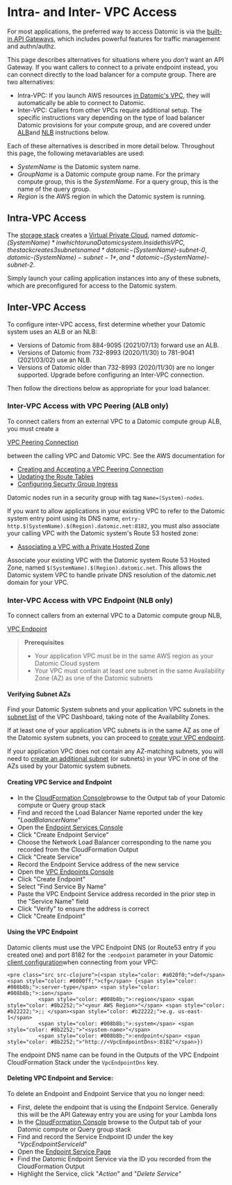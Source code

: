 Intra- and Inter- VPC Access
============================

For most applications, the preferred way to access Datomic is via the [built-in API Gateways](../whatis/architecture.html#api-gateway), which includes powerful features for traffic management and authn/authz.

This page describes alternatives for situations where you *don't* want an API Gateway. If you want callers to connect to a private endpoint instead, you can connect directly to the load balancer for a compute group. There are two alternatives:

- Intra-VPC: If you launch AWS resources [in Datomic's VPC](#intra-vpc), they will automatically be able to connect to Datomic.
- Inter-VPC: Callers from other VPCs require additional setup. The specific instructions vary depending on the type of load balancer Datomic provisions for your compute group, and are covered under [ALB](#vpc-peering)and [NLB](#vpc-endpoint) instructions below.

Each of these alternatives is described in more detail below. Throughout this page, the following metavariables are used:

- *SystemName* is the Datomic system name.
- *GroupName* is a Datomic compute group name. For the primary compute group, this is the *SystemName*. For a query group, this is the name of the query group.
- *Region* is the AWS region in which the Datomic system is running.

Intra-VPC Access
----------------

The [storage stack](new-system.html#storage) creates a [Virtual Private Cloud](https://aws.amazon.com/vpc/), named *datomic-$(SystemName)* in which to run a Datomic system. Inside this VPC, the stack creates 3 subnets named *datomic-$(SystemName)-subnet-0*, *datomic-$(SystemName)-subnet-1*, and *datomic-$(SystemName)-subnet-2*.

Simply launch your calling application instances into any of these subnets, which are preconfigured for access to the Datomic system.





Inter-VPC Access
----------------

To configure inter-VPC access, first determine whether your Datomic system uses an ALB or an NLB:

- Versions of Datomic from 884-9095 (2021/07/13) forward use an ALB.
- Versions of Datomic from 732-8993 (2020/11/30) to 781-9041 (2021/03/02) use an NLB.
- Versions of Datomic older than 732-8993 (2020/11/30) are no longer supported. Upgrade before configuring an Inter-VPC connection.

Then follow the directions below as appropriate for your load balancer.



### Inter-VPC Access with VPC Peering (ALB only)

To connect callers from an external VPC to a Datomic compute group ALB, you must create a

 [VPC Peering Connection](http://docs.aws.amazon.com/AmazonVPC/latest/PeeringGuide/working-with-vpc-peering.html)

between the calling VPC and Datomic VPC. See the AWS documentation for

- [Creating and Accepting a VPC Peering Connection](http://docs.aws.amazon.com/AmazonVPC/latest/PeeringGuide/create-vpc-peering-connection.html#create-vpc-peering-connection-local)
- [Updating the Route Tables](http://docs.aws.amazon.com/AmazonVPC/latest/PeeringGuide/vpc-peering-routing.html)
- [Configuring Securty Group Ingress](https://docs.aws.amazon.com/vpc/latest/peering/vpc-peering-security-groups.html)

Datomic nodes run in a security group with tag `Name=(System)-nodes`.

If you want to allow applications in your existing VPC to refer to the Datomic system entry point using its DNS name, `entry-http.$(SystemName).$(Region).datomic.net:8182`, you must also associate your calling VPC with the Datomic system's Route 53 hosted zone:

- [Associating a VPC with a Private Hosted Zone](http://docs.aws.amazon.com/Route53/latest/DeveloperGuide/hosted-zone-private-associate-vpcs.html)

Associate your existing VPC with the Datomic system Route 53 Hosted Zone, named `$(SystemName).$(Region).datomic.net`. This allows the Datomic system VPC to handle private DNS resolution of the datomic.net domain for your VPC.





### Inter-VPC Access with VPC Endpoint (NLB only)

To connect callers from an external VPC to a Datomic compute group NLB,

 [VPC Endpoint](https://docs.aws.amazon.com/AmazonVPC/latest/UserGuide/vpc-endpoints.html)

> **Prerequisites**
> 
> - Your application VPC must be in the same AWS region as your Datomic Cloud system
> - Your VPC must contain at least one subnet in the same Availability Zone (AZ) as one of the Datomic subnets



#### Verifying Subnet AZs

Find your Datomic System subnets and your application VPC subnets in the [subnet list](https://console.aws.amazon.com/vpc/home#subnets:) of the VPC Dashboard, taking note of the Availability Zones.

If at least one of your application VPC subnets is in the same AZ as one of the Datomic system subnets, you can proceed to [create your VPC endpoint](#create-endpoint).

If your application VPC does not contain any AZ-matching subnets, you will need to [create an additional subnet](https://docs.aws.amazon.com/AmazonVPC/latest/UserGuide/working-with-vpcs.html#AddaSubnet) (or subnets) in your VPC in one of the AZs used by your Datomic system subnets.





#### Creating VPC Service and Endpoint

- In the [CloudFormation Console](https://console.aws.amazon.com/cloudformation/home?#/stacks?filter=active&tab=outputs)browse to the Output tab of your Datomic compute or Query group stack
- Find and record the Load Balancer Name reported under the key "*LoadBalancerName*"
- Open the [Endpoint Services Console](https://console.aws.amazon.com/vpc/home?#EndpointServices:sort=serviceId)
- Click "Create Endpoint Service"
- Choose the Network Load Balancer corresponding to the name you recorded from the CloudFormation Output
- Click "Create Service"
- Record the Endpoint Service address of the new service
- Open the [VPC Endpoints Console](https://console.aws.amazon.com/vpc/home?#Endpoints:sort=vpcEndpointId)
- Click "Create Endpoint"
- Select "Find Service By Name"
- Paste the VPC Endpoint Service address recorded in the prior step in the "Service Name" field
- Click "Verify" to ensure the address is correct
- Click "Create Endpoint"





#### Using the VPC Endpoint

Datomic clients must use the VPC Endpoint DNS (or Route53 entry if you created one) and port 8182 for the `:endpoint` parameter in your Datomic [client configuration](https://docs.datomic.com/client-api/datomic.client.api.html#var-client)when connecting from your VPC:

```
<pre class="src src-clojure">(<span style="color: #a020f0;">def</span> <span style="color: #0000ff;">cfg</span> {<span style="color: #008b8b;">:server-type</span> <span style="color: #008b8b;">:ion</span>
          <span style="color: #008b8b;">:region</span> <span style="color: #8b2252;">"<your AWS Region>"</span> <span style="color: #b22222;">;; </span><span style="color: #b22222;">e.g. us-east-1</span>
          <span style="color: #008b8b;">:system</span> <span style="color: #8b2252;">"<system-name>"</span>
          <span style="color: #008b8b;">:endpoint</span> <span style="color: #8b2252;">"http://<VpcEndpointDns>:8182"</span>})
```



The endpoint DNS name can be found in the Outputs of the VPC Endpoint CloudFormation Stack under the `VpcEndpointDns` key.





#### Deleting VPC Endpoint and Service:

To delete an Endpoint and Endpoint Service that you no longer need:

- First, delete the endpoint that is using the Endpoint Service. Generally this will be the API Gateway entry you are using for your Lambda Ions
- In the [CloudFormation Console](https://console.aws.amazon.com/cloudformation/) browse to the Output tab of your Datomic compute or Query group stack
- Find and record the Service Endpoint ID under the key "*VpcEndpointServiceId*"
- Open the [Endpoint Service Page](https://console.aws.amazon.com/vpc/home?#EndpointServices:sort=serviceId)
- Find the Datomic Endpoint Service via the ID you recorded from the CloudFormation Output
- Highlight the Service, click "*Action*" and "*Delete Service*"